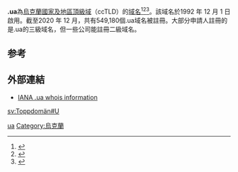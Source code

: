 {{Merge|.укр|time=2021-06-08T01:24:00+00:00}}
'''.ua'''為[[乌克兰|烏克蘭]][[國家及地區頂級域|國家及地區頂級域]]（ccTLD）的[[域名|域名]]<ref>{{Cite book|title=常用电脑词语速查手册|last=何弘主编|first=|publisher=西安：西安出版社|date=2000-07|isbn=7-80594-644-2|location=|pages=201-202}}</ref><ref>{{Cite book|title=英德汉广播电视技术词典|last=（德）赫伯特·蒂尔曼（Herbert Tillmann）编；梁瑛等译|first=|publisher=北京：中国广播电视出版社|year=2002|isbn=7-5043-3793-5|location=|pages=440-442}}</ref><ref>{{Cite book|title=大学计算机基础|last=刘丕娥主编|first=|publisher=哈尔滨：哈尔滨工业大学出版社|year=2010|isbn=978-7-5603-3056-3|location=|pages=342-345}}</ref>。該域名於1992 年 12 月 1 日啟用。截至2020 年 12 月，共有549,180個.ua域名被註冊。大部分申請人註冊的是.ua的三級域名，但一些公司能註冊二級域名。
== 参考 ==
{{reflist}}

== 外部連結 ==
* [http://www.iana.org/root-whois/ua.htm IANA .ua whois information]{{Wayback|url=http://www.iana.org/root-whois/ua.htm |date=20060611214920 }}

{{CcTLD}}
{{Internet-stub}}

[[Category:國家及地區頂級域|ua]]
[[Category:烏克蘭|Category:烏克蘭]]

[[sv:Toppdomän#U|sv:Toppdomän#U]]